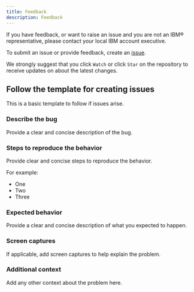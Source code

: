 ```yaml
---
title: Feedback
description: Feedback
---
```


If you have feedback, or want to raise an issue and you are not an IBM®
 representative, please contact your local IBM account executive.

To submit an issue or provide feedback, create an [issue](https://github.com/IBM/spm-ui-addon-devenv/issues).

We strongly suggest that you click `Watch` or click `Star` on the repository to receive updates on about the latest changes.

## Follow the template for creating issues

This is a basic template to follow if issues arise.

### Describe the bug

Provide a clear and concise description of the bug.

### Steps to reproduce the behavior

Provide clear and concise steps to reproduce the behavior.

For example:

* One
* Two
* Three

### Expected behavior

Provide a clear and concise description of what you expected to happen.

### Screen captures

If applicable, add screen captures to help explain the problem.

### Additional context

Add any other context about the problem here.
